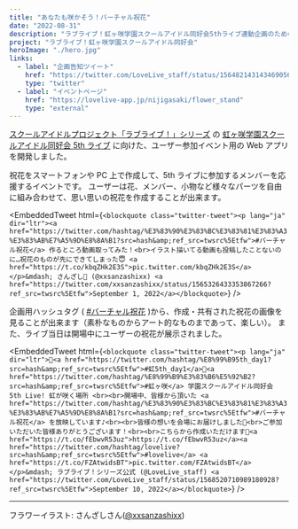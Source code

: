 ```yaml
---
title: "あなたも咲かそう！バーチャル祝花"
date: "2022-08-31"
description: "ラブライブ！虹ヶ咲学園スクールアイドル同好会5thライブ連動企画のためのWebアプリを開発しました。"
project: "ラブライブ！虹ヶ咲学園スクールアイドル同好会"
heroImage: "./hero.jpg"
links:
  - label: "企画告知ツイート"
    href: "https://twitter.com/LoveLive_staff/status/1564821431434690560?s=20&t=wZaEu7HNRB5SmZgFcz_e4g"
    type: "twitter"
  - label: "イベントページ"
    href: "https://lovelive-app.jp/nijigasaki/flower_stand"
    type: "external"
---
```



[スクールアイドルプロジェクト「ラブライブ！」シリーズ](https://lovelive-anime.jp/) の [虹ヶ咲学園スクールアイドル同好会 5th ライブ](https://www.lovelive-anime.jp/nijigasaki/sp_5thlive.php) に向けた、ユーザー参加イベント用の Web アプリを開発しました。

祝花をスマートフォンや PC 上で作成して、5th ライブに参加するメンバーを応援するイベントです。
ユーザーは花、メンバー、小物など様々なパーツを自由に組み合わせて、思い思いの祝花を作成することが出来ます。

<EmbeddedTweet
  html={`<blockquote class="twitter-tweet"><p lang="ja" dir="ltr"><a href="https://twitter.com/hashtag/%E3%83%90%E3%83%BC%E3%83%81%E3%83%A3%E3%83%AB%E7%A5%9D%E8%8A%B1?src=hash&amp;ref_src=twsrc%5Etfw">#バーチャル祝花</a> 作るところ動画取ってみた！<br>イラスト描いてる動画も投稿したことないのに…祝花のものが先にできてしまった😇 <a href="https://t.co/kbqZHk2E3S">pic.twitter.com/kbqZHk2E3S</a></p>&mdash; さんざし🍒 (@xxsanzashixx) <a href="https://twitter.com/xxsanzashixx/status/1565326433353867266?ref_src=twsrc%5Etfw">September 1, 2022</a></blockquote>`}
/>

企画用ハッシュタグ ( [#バーチャル祝花](https://twitter.com/search?q=%23%E3%83%90%E3%83%BC%E3%83%81%E3%83%A3%E3%83%AB%E7%A5%9D%E8%8A%B1&src=typed_query&f=live) )から、作成・共有された祝花の画像を見ることが出来ます（素朴なものからアート的なものまであって、楽しい）。
また、ライブ当日は開場中にユーザーの祝花が展示されました。

<EmbeddedTweet
  html={`<blockquote class="twitter-tweet"><p lang="ja" dir="ltr">🌈<a href="https://twitter.com/hashtag/%E8%99%B95th_day1?src=hash&amp;ref_src=twsrc%5Etfw">#虹5th_day1</a>🌈<a href="https://twitter.com/hashtag/%E8%99%B9%E3%83%B6%E5%92%B2?src=hash&amp;ref_src=twsrc%5Etfw">#虹ヶ咲</a> 学園スクールアイドル同好会 5th Live! 虹が咲く場所 <br><br>開場中、皆様から頂いた <a href="https://twitter.com/hashtag/%E3%83%90%E3%83%BC%E3%83%81%E3%83%A3%E3%83%AB%E7%A5%9D%E8%8A%B1?src=hash&amp;ref_src=twsrc%5Etfw">#バーチャル祝花</a> を放映しています♪<br><br>皆様の想いを会場にお届けしました💓<br>ご参加いただいた皆様ありがとうございます！<br><br>こちらから作成いただけます💐<a href="https://t.co/fEbwvR53uz">https://t.co/fEbwvR53uz</a><a href="https://twitter.com/hashtag/lovelive?src=hash&amp;ref_src=twsrc%5Etfw">#lovelive</a> <a href="https://t.co/FZAtwidsBT">pic.twitter.com/FZAtwidsBT</a></p>&mdash; ラブライブ！シリーズ公式 (@LoveLive_staff) <a href="https://twitter.com/LoveLive_staff/status/1568520710989180928?ref_src=twsrc%5Etfw">September 10, 2022</a></blockquote>`}
/>

---

フラワーイラスト: さんざしさん([@xxsanzashixx](https://twitter.com/xxsanzashixx))
